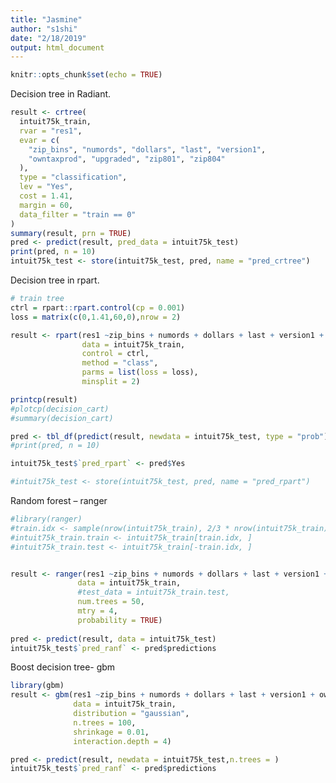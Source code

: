 ```yaml
---
title: "Jasmine"
author: "s1shi"
date: "2/18/2019"
output: html_document
---
```


```r
knitr::opts_chunk$set(echo = TRUE)
```


Decision tree in Radiant.
```r
result <- crtree(
  intuit75k_train, 
  rvar = "res1", 
  evar = c(
    "zip_bins", "numords", "dollars", "last", "version1", 
    "owntaxprod", "upgraded", "zip801", "zip804"
  ), 
  type = "classification", 
  lev = "Yes", 
  cost = 1.41, 
  margin = 60, 
  data_filter = "train == 0"
)
summary(result, prn = TRUE)
pred <- predict(result, pred_data = intuit75k_test)
print(pred, n = 10)
intuit75k_test <- store(intuit75k_test, pred, name = "pred_crtree")
```

Decision tree in rpart.
```r
# train tree
ctrl = rpart::rpart.control(cp = 0.001)
loss = matrix(c(0,1.41,60,0),nrow = 2)

result <- rpart(res1 ~zip_bins + numords + dollars + last + version1 + owntaxprod + upgraded + zip801 + zip804 , 
                data = intuit75k_train, 
                control = ctrl,
                method = "class",
                parms = list(loss = loss),
                minsplit = 2)

printcp(result)
#plotcp(decision_cart)
#summary(decision_cart)

pred <- tbl_df(predict(result, newdata = intuit75k_test, type = "prob"))
#print(pred, n = 10)

intuit75k_test$`pred_rpart` <- pred$Yes

#intuit75k_test <- store(intuit75k_test, pred, name = "pred_rpart")
```
 
Random forest -- ranger

```r
#library(ranger)
#train.idx <- sample(nrow(intuit75k_train), 2/3 * nrow(intuit75k_train))
#intuit75k_train.train <- intuit75k_train[train.idx, ]
#intuit75k_train.test <- intuit75k_train[-train.idx, ]


result <- ranger(res1 ~zip_bins + numords + dollars + last + version1 + owntaxprod + upgraded + zip801 + zip804,
               data = intuit75k_train,
               #test_data = intuit75k_train.test,
               num.trees = 50,
               mtry = 4,
               probability = TRUE)
       
pred <- predict(result, data = intuit75k_test)
intuit75k_test$`pred_ranf` <- pred$predictions
```

Boost decision tree- gbm

```r
library(gbm)
result <- gbm(res1 ~zip_bins + numords + dollars + last + version1 + owntaxprod + upgraded + zip801 + zip804,
              data = intuit75k_train,
              distribution = "gaussian",
              n.trees = 100,
              shrinkage = 0.01, 
              interaction.depth = 4)

pred <- predict(result, newdata = intuit75k_test,n.trees = )
intuit75k_test$`pred_ranf` <- pred$predictions
```
